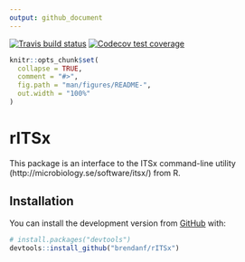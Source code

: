 ```yaml
---
output: github_document
---
```

<!-- badges: start -->
[![Travis build status](https://travis-ci.org/brendanf/rITSx.svg?branch=master)](https://travis-ci.org/brendanf/rITSx)
  [![Codecov test coverage](https://codecov.io/gh/brendanf/rITSx/branch/master/graph/badge.svg)](https://codecov.io/gh/brendanf/rITSx?branch=master)
<!-- badges: end -->

<!-- README.md is generated from README.Rmd. Please edit that file -->

```r
knitr::opts_chunk$set(
  collapse = TRUE,
  comment = "#>",
  fig.path = "man/figures/README-",
  out.width = "100%"
)
```
# rITSx

This package is an interface to the ITSx command-line utility (http://microbiology.se/software/itsx/) from R.

## Installation

You can install the development version from [GitHub](https://github.com/) with:

``` r
# install.packages("devtools")
devtools::install_github("brendanf/rITSx")
```
